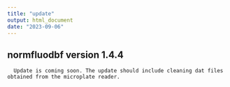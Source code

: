 ```yaml
---
title: "update"
output: html_document
date: "2023-09-06"
---
```


## normfluodbf version 1.4.4

      Update is coming soon. The update should include cleaning dat files obtained from the microplate reader.
